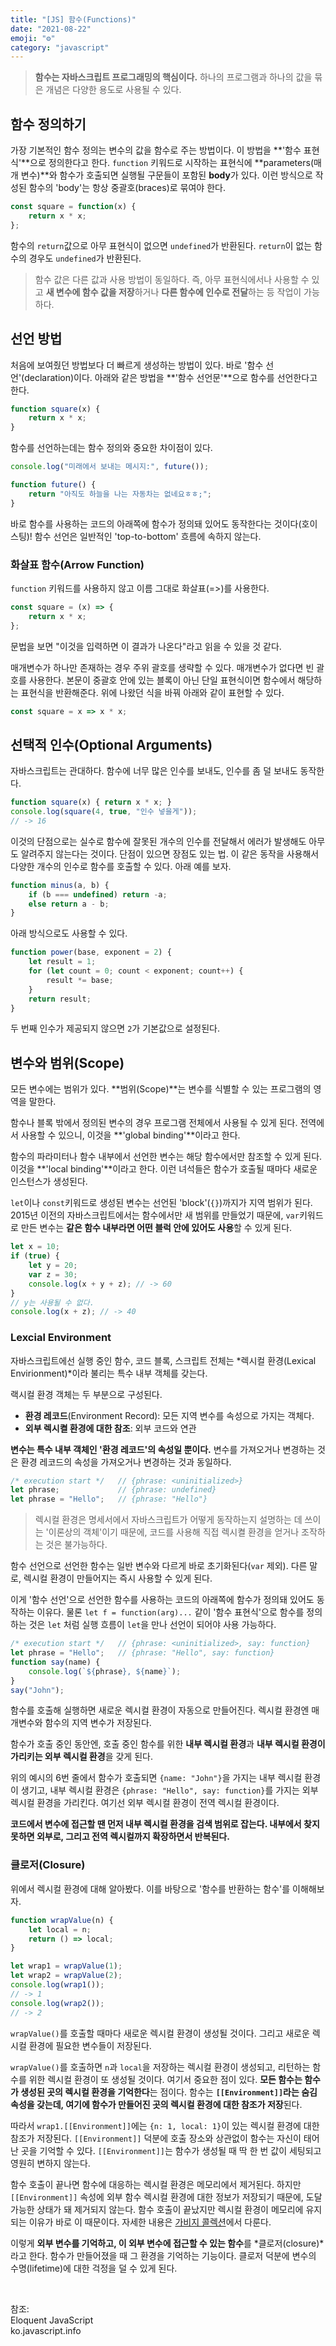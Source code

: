 ```yaml
---
title: "[JS] 함수(Functions)"
date: "2021-08-22"
emoji: "⚙️"
category: "javascript"
---
```


> **함수는 자바스크립트 프로그래밍의 핵심이다.** 하나의 프로그램과 하나의 값을 묶은 개념은 다양한 용도로 사용될 수 있다.

## 함수 정의하기
가장 기본적인 함수 정의는 변수의 값을 함수로 주는 방법이다. 이 방법을 **'함수 표현식'**으로 정의한다고 한다. `function` 키워드로 시작하는 표현식에 **parameters(매개 변수)**와 함수가 호출되면 실행될 구문들이 포함된 **body**가 있다.
이런 방식으로 작성된 함수의 'body'는 항상 중괄호(braces)로 묶여야 한다.
```js
const square = function(x) {
    return x * x;
};
```
함수의 `return`값으로 아무 표현식이 없으면 `undefined`가 반환된다. `return`이 없는 함수의 경우도 `undefined`가 반환된다.

> 함수 값은 다른 값과 사용 방법이 동일하다. 즉, 아무 표현식에서나 사용할 수 있고 **새 변수에 함수 값을 저장**하거나 **다른 함수에 인수로 전달**하는 등 작업이 가능하다.

## 선언 방법
처음에 보여줬던 방법보다 더 빠르게 생성하는 방법이 있다. 바로 '함수 선언'(declaration)이다. 아래와 같은 방법을 **'함수 선언문'**으로 함수를 선언한다고 한다.
```js
function square(x) {
    return x * x;
}
```
함수를 선언하는데는 함수 정의와 중요한 차이점이 있다. 

```js
console.log("미래에서 보내는 메시지:", future());

function future() {
    return "아직도 하늘을 나는 자동차는 없네요ㅎㅎ;";
}
```
바로 함수를 사용하는 코드의 아래쪽에 함수가 정의돼 있어도 동작한다는 것이다(호이스팅)! 함수 선언은 일반적인 'top-to-bottom' 흐름에 속하지 않는다.

### 화살표 함수(Arrow Function)
`function` 키워드를 사용하지 않고 이름 그대로 화살표(=>)를 사용한다.
```js
const square = (x) => {
    return x * x;
};
```
문법을 보면 "이것을 입력하면 이 결과가 나온다"라고 읽을 수 있을 것 같다.

매개변수가 하나만 존재하는 경우 주위 괄호를 생략할 수 있다. 매개변수가 없다면 빈 괄호를 사용한다.
본문이 중괄호 안에 있는 블록이 아닌 단일 표현식이면 함수에서 해당하는 표현식을 반환해준다. 위에 나왔던 식을 바꿔 아래와 같이 표현할 수 있다.
```js
const square = x => x * x;
```

## 선택적 인수(Optional Arguments)
자바스크립트는 관대하다. 함수에 너무 많은 인수를 보내도, 인수를 좀 덜 보내도 동작한다.
```js
function square(x) { return x * x; }
console.log(square(4, true, "인수 넣을게"));
// -> 16
```
이것의 단점으로는 실수로 함수에 잘못된 개수의 인수를 전달해서 에러가 발생해도 아무도 알려주지 않는다는 것이다.
단점이 있으면 장점도 있는 법. 이 같은 동작을 사용해서 다양한 개수의 인수로 함수를 호출할 수 있다. 아래 예를 보자.
```js
function minus(a, b) {
    if (b === undefined) return -a;
    else return a - b;
}
```
아래 방식으로도 사용할 수 있다.
```js
function power(base, exponent = 2) {
    let result = 1;
    for (let count = 0; count < exponent; count++) {
        result *= base;
    }
    return result;
}
```
두 번째 인수가 제공되지 않으면 `2`가 기본값으로 설정된다.

## 변수와 범위(Scope)
모든 변수에는 범위가 있다. **범위(Scope)**는 변수를 식별할 수 있는 프로그램의 영역을 말한다.

함수나 블록 밖에서 정의된 변수의 경우 프로그램 전체에서 사용될 수 있게 된다. 전역에서 사용할 수 있으니, 이것을 **'global binding'**이라고 한다.

함수의 파라미터나 함수 내부에서 선언한 변수는 해당 함수에서만 참조할 수 있게 된다. 이것을 **'local binding'**이라고 한다. 이런 녀석들은 함수가 호출될 때마다 새로운 인스턴스가 생성된다.

`let`이나 `const`키워드로 생성된 변수는 선언된 'block'(`{}`)까지가 지역 범위가 된다. 
2015년 이전의 자바스크립트에서는 함수에서만 새 범위를 만들었기 때문에, `var`키워드로 만든 변수는 **같은 함수 내부라면 어떤 블럭 안에 있어도 사용**할 수 있게 된다.
```js
let x = 10;
if (true) {
    let y = 20;
    var z = 30;
    console.log(x + y + z); // -> 60
}
// y는 사용될 수 없다.
console.log(x + z); // -> 40
```

### Lexcial Environment
자바스크립트에선 실행 중인 함수, 코드 블록, 스크립트 전체는 *렉시컬 환경(Lexical Envirionment)*이라 불리는 특수 내부 객체를 갖는다.

랙시컬 환경 객체는 두 부분으로 구성된다.
- **환경 레코드**(Environment Record): 모든 지역 변수를 속성으로 가지는 객체다.
- **외부 렉시켤 환경에 대한 참조**: 외부 코드와 연관

**변수는 특수 내부 객체인 '환경 레코드'의 속성일 뿐이다.** 변수를 가져오거나 변경하는 것은 환경 레코드의 속성을 가져오거나 변경하는 것과 동일하다.

```js
/* execution start */   // {phrase: <uninitialized>}
let phrase;             // {phrase: undefined}
let phrase = "Hello";   // {phrase: "Hello"}
```

> 렉시컬 환경은 명세서에서 자바스크립트가 어떻게 동작하는지 설명하는 데 쓰이는 '이론상의 객체'이기 때문에, 코드를 사용해 직접 렉시켤 환경을 얻거나 조작하는 것은 불가능하다.

함수 선언으로 선언한 함수는 일반 변수와 다르게 바로 초기화된다(`var` 제외). 다른 말로, 렉시컬 환경이 만들어지는 즉시 사용할 수 있게 된다.

이게 '함수 선언'으로 선언한 함수를 사용하는 코드의 아래쪽에 함수가 정의돼 있어도 동작하는 이유다.
물론 `let f = function(arg)...` 같이 '함수 표현식'으로 함수를 정의하는 것은 `let` 처럼 실행 흐름이 `let`을 만나 선언이 되어야 사용 가능하다.

```js
/* execution start */   // {phrase: <uninitialized>, say: function}
let phrase = "Hello";   // {phrase: "Hello", say: function}
function say(name) {
    console.log(`${phrase}, ${name}`);
}
say("John");
```

함수를 호출해 실행하면 새로운 렉시컬 환경이 자동으로 만들어진다. 렉시컬 환경엔 매개변수와 함수의 지역 변수가 저장된다.

함수가 호출 중인 동안엔, 호출 중인 함수를 위한 **내부 렉시컬 환경**과 **내부 렉시컬 환경이 가리키는 외부 렉시컬 환경**을 갖게 된다. 

위의 예시의 6번 줄에서 함수가 호출되면 `{name: "John"}`을 가지는 내부 렉시컬 환경이 생기고, 내부 렉시컬 환경은 `{phrase: "Hello", say: function}`를 가지는 외부 렉시컬 환경을 가리킨다.
여기선 외부 렉시컬 환경이 전역 렉시컬 환경이다.

**코드에서 변수에 접근할 땐 먼저 내부 렉시컬 환경을 검색 범위로 잡는다. 내부에서 찾지 못하면 외부로, 그리고 전역 렉시컬까지 확장하면서 반복된다.**

### 클로저(Closure)
위에서 렉시컬 환경에 대해 알아봤다. 이를 바탕으로 '함수를 반환하는 함수'를 이해해보자.
```js
function wrapValue(n) {
    let local = n;
    return () => local;
}

let wrap1 = wrapValue(1);
let wrap2 = wrapValue(2);
console.log(wrap1());
// -> 1
console.log(wrap2());
// -> 2
```
`wrapValue()`를 호출할 때마다 새로운 렉시컬 환경이 생성될 것이다. 그리고 새로운 렉시컬 환경에 필요한 변수들이 저장된다.

`wrapValue()`를 호출하면 `n`과 `local`을 저장하는 렉시컬 환경이 생성되고, 리턴하는 함수를 위한 렉시컬 환경이 또 생성될 것이다.
여기서 중요한 점이 있다. **모든 함수는 함수가 생성된 곳의 렉시컬 환경을 기억한다**는 점이다. 함수는 **`[[Environment]]`라는 숨김 속성을 갖는데, 여기에 함수가 만들어진 곳의 렉시컬 환경에 대한 참조가 저장**된다.

따라서 `wrap1.[[Environment]]`에는 `{n: 1, local: 1}`이 있는 렉시컬 환경에 대한 참조가 저장된다. 
`[[Environment]]` 덕분에 호출 장소와 상관없이 함수는 자신이 태어난 곳을 기억할 수 있다. `[[Environment]]`는 함수가 생성될 때 딱 한 번 값이 세팅되고 영원히 변하지 않는다.

함수 호출이 끝나면 함수에 대응하는 렉시컬 환경은 메모리에서 제거된다.
하지만 `[[Environment]]` 속성에 외부 함수 렉시컬 환경에 대한 정보가 저장되기 때문에, 도달 가능한 상태가 돼 제거되지 않는다. 
함수 호출이 끝났지만 렉시컬 환경이 메모리에 유지되는 이유가 바로 이 때문이다. 자세한 내용은 [가비지 콜렉션](https://woong-jae.com/javascript/220118-garbage-collection)에서 다룬다.

이렇게 **외부 변수를 기억하고, 이 외부 변수에 접근할 수 있는 함수**를 *클로저(closure)*라고 한다.
함수가 만들어졌을 때 그 환경을 기억하는 기능이다. 클로저 덕분에 변수의 수명(lifetime)에 대한 걱정을 덜 수 있게 된다.

<br/>

참조:  
Eloquent JavaScript  
ko.javascript.info